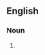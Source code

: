 ==English==

===Noun===
{{head|en|noun form|head=[[spinal]] [[cord]]s}}

# {{plural of|spinal cord|lang=en}}